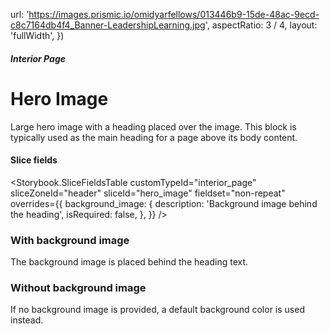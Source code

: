 



  url: 'https://images.prismic.io/omidyarfellows/013446b9-15de-48ac-9ecd-c8c7164db4f4_Banner-LeadershipLearning.jpg',
  aspectRatio: 3 / 4,
  layout: 'fullWidth',
})

<Meta
  title="Interior Pages/Header/Hero Image"
  component={InteriorPageHeaderHeroImage}
/>

##### Interior Page

# Hero Image

Large hero image with a heading placed over the image. This block is typically
used as the main heading for a page above its body content.

#### Slice fields

<Storybook.SliceFieldsTable
  customTypeId="interior_page"
  sliceZoneId="header"
  sliceId="hero_image"
  fieldset="non-repeat"
  overrides={{
    background_image: {
      description: 'Background image behind the heading',
      isRequired: false,
    },
  }}
/>

### With background image

The background image is placed behind the heading text.

<Canvas withSource="none">
  <Story name="With background image">
    <InteriorPageHeaderHeroImage
      nextSharesBg={false}
      heading={heading}
      backgroundImageData={backgroundImage}
    />
  </Story>
</Canvas>

### Without background image

If no background image is provided, a default background color is used instead.

<Canvas withSource="none">
  <Story name="Without background image">
    <InteriorPageHeaderHeroImage nextSharesBg={false} heading={heading} />
  </Story>
</Canvas>
